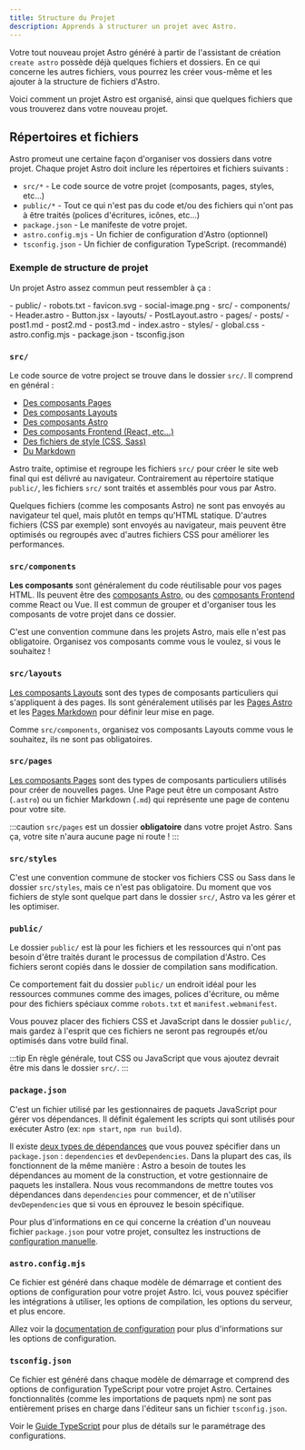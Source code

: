 ```yaml
---
title: Structure du Projet
description: Apprends à structurer un projet avec Astro.
---
```


Votre tout nouveau projet Astro généré à partir de l'assistant de création `create astro` possède déjà quelques fichiers et dossiers. En ce qui concerne les autres fichiers, vous pourrez les créer vous-même et les ajouter à la structure de fichiers d'Astro.

Voici comment un projet Astro est organisé, ainsi que quelques fichiers que vous trouverez dans votre nouveau projet.

## Répertoires et fichiers

Astro promeut une certaine façon d'organiser vos dossiers dans votre projet. Chaque projet Astro doit inclure les répertoires et fichiers suivants :

- `src/*` - Le code source de votre projet (composants, pages, styles, etc...)
- `public/*` - Tout ce qui n'est pas du code et/ou des fichiers qui n'ont pas à être traités (polices d'écritures, icônes, etc...)
- `package.json` - Le manifeste de votre projet.
- `astro.config.mjs` - Un fichier de configuration d'Astro (optionnel)
- `tsconfig.json` - Un fichier de configuration TypeScript. (recommandé)

### Exemple de structure de projet

Un projet Astro assez commun peut ressembler à ça :

<FileTree>
- public/
  - robots.txt
  - favicon.svg
  - social-image.png
- src/
  - components/
    - Header.astro
    - Button.jsx
  - layouts/
    - PostLayout.astro
  - pages/
    - posts/
      - post1.md
      - post2.md
      - post3.md
    - index.astro
  - styles/
    - global.css
- astro.config.mjs
- package.json
- tsconfig.json
</FileTree>

### `src/`

Le code source de votre project se trouve dans le dossier `src/`. Il comprend en général :

- [Des composants Pages](/fr/core-concepts/astro-pages/)
- [Des composants Layouts](/fr/core-concepts/layouts/)
- [Des composants Astro](/fr/core-concepts/astro-components/)
- [Des composants Frontend (React, etc...)](/fr/core-concepts/framework-components/)
- [Des fichiers de style (CSS, Sass)](/fr/guides/styling/)
- [Du Markdown](/fr/guides/markdown-content/)

Astro traite, optimise et regroupe les fichiers `src/` pour créer le site web final qui est délivré au navigateur. Contrairement au répertoire statique `public/`, les fichiers `src/` sont traités et assemblés pour vous par Astro.

Quelques fichiers (comme les composants Astro) ne sont pas envoyés au navigateur tel quel, mais plutôt en temps qu'HTML statique. D'autres fichiers (CSS par exemple) sont envoyés au navigateur, mais peuvent être optimisés ou regroupés avec d'autres fichiers CSS pour améliorer les performances.

### `src/components`

**Les composants** sont généralement du code réutilisable pour vos pages HTML. Ils peuvent être des [composants Astro](/fr/core-concepts/astro-components/), ou des [composants Frontend](/fr/core-concepts/framework-components/) comme React ou Vue. Il est commun de grouper et d'organiser tous les composants de votre projet dans ce dossier.

C'est une convention commune dans les projets Astro, mais elle n'est pas obligatoire. Organisez vos composants comme vous le voulez, si vous le souhaitez !

### `src/layouts`

[Les composants Layouts](/fr/core-concepts/layouts/) sont des types de composants particuliers qui s'appliquent à des pages. Ils sont généralement utilisés par les [Pages Astro](/fr/core-concepts/astro-pages/) et les [Pages Markdown](/fr/guides/markdown-content/) pour définir leur mise en page.

Comme `src/components`, organisez vos composants Layouts comme vous le souhaitez, ils ne sont pas obligatoires.

### `src/pages`

[Les composants Pages](/fr/core-concepts/astro-pages/) sont des types de composants particuliers utilisés pour créer de nouvelles pages. Une Page peut être un composant Astro (`.astro`) ou un fichier Markdown (`.md`) qui représente une page de contenu pour votre site.

:::caution
`src/pages` est un dossier **obligatoire** dans votre projet Astro. Sans ça, votre site n'aura aucune page ni route !
:::

### `src/styles`

C'est une convention commune de stocker vos fichiers CSS ou Sass dans le dossier `src/styles`, mais ce n'est pas obligatoire. Du moment que vos fichiers de style sont quelque part dans le dossier `src/`, Astro va les gérer et les optimiser.

### `public/`

Le dossier `public/` est là pour les fichiers et les ressources qui n'ont pas besoin d'être traités durant le processus de compilation d'Astro. Ces fichiers seront copiés dans le dossier de compilation sans modification.

Ce comportement fait du dossier `public/` un endroit idéal pour les ressources communes comme des images, polices d'écriture, ou même pour des fichiers spéciaux comme `robots.txt` et `manifest.webmanifest`.

Vous pouvez placer des fichiers CSS et JavaScript dans le dossier `public/`, mais gardez à l'esprit que ces fichiers ne seront pas regroupés et/ou optimisés dans votre build final.

:::tip
En règle générale, tout CSS ou JavaScript que vous ajoutez devrait être mis dans le dossier `src/`.
:::

### `package.json`

C'est un fichier utilisé par les gestionnaires de paquets JavaScript pour gérer vos dépendances. Il définit également les scripts qui sont utilisés pour exécuter Astro (ex: `npm start`, `npm run build`).

Il existe [deux types de dépendances](https://docs.npmjs.com/specifying-dependencies-and-devdependencies-in-a-package-json-file) que vous pouvez spécifier dans un `package.json` : `dependencies` et `devDependencies`. Dans la plupart des cas, ils fonctionnent de la même manière : Astro a besoin de toutes les dépendances au moment de la construction, et votre gestionnaire de paquets les installera. Nous vous recommandons de mettre toutes vos dépendances dans `dependencies` pour commencer, et de n'utiliser `devDependencies` que si vous en éprouvez le besoin spécifique.

Pour plus d'informations en ce qui concerne la création d'un nouveau fichier `package.json` pour votre projet, consultez les instructions de [configuration manuelle](/fr/install/manual/).

### `astro.config.mjs`

Ce fichier est généré dans chaque modèle de démarrage et contient des options de configuration pour votre projet Astro. Ici, vous pouvez spécifier les intégrations à utiliser, les options de compilation, les options du serveur, et plus encore.

Allez voir la [documentation de configuration](/fr/reference/configuration-reference/) pour plus d'informations sur les options de configuration.

### `tsconfig.json`

Ce fichier est généré dans chaque modèle de démarrage et comprend des options de configuration TypeScript pour votre projet Astro. Certaines fonctionnalités (comme les importations de paquets npm) ne sont pas entièrement prises en charge dans l'éditeur sans un fichier `tsconfig.json`.

Voir le [Guide TypeScript](/fr/guides/typescript/) pour plus de détails sur le paramétrage des configurations.
